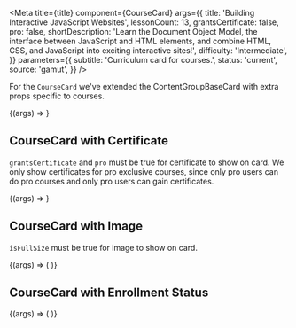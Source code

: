 
<Meta
  title={title}
  component={CourseCard}
  args={{
    title: 'Building Interactive JavaScript Websites',
    lessonCount: 13,
    grantsCertificate: false,
    pro: false,
    shortDescription:
      'Learn the Document Object Model, the interface between JavaScript and HTML elements, and combine HTML, CSS, and JavaScript into exciting interactive sites!',
    difficulty: 'Intermediate',
  }}
  parameters={{
    subtitle: 'Curriculum card for courses.',
    status: 'current',
    source: 'gamut',
  }}
/>

For the `CourseCard` we've extended the <LinkTo kind="brand-labs-molecules-contentgroupbasecard">ContentGroupBaseCard</LinkTo> with extra props specific to courses.

<Canvas>
  <Story name="CourseCard">{(args) => <CourseCard {...args} />}</Story>
</Canvas>

<Props story="CourseCard" />

## CourseCard with Certificate

`grantsCertificate` and `pro` must be true for certificate to show on card.
We only show certificates for pro exclusive courses, since only pro users can do pro courses and only pro users can gain certificates.

<Canvas>
  <Story name="CourseCard with Certificate">
    {(args) => <CourseCard {...args} pro grantsCertificate />}
  </Story>
</Canvas>

## CourseCard with Image

`isFullSize` must be true for image to show on card.

<Canvas>
  <Story name="CourseCard with Image">
    {(args) => (
      <CourseCard
        {...args}
        isFullSize
        imageSrc="https://static-assets.codecademy.com/components/curriculum/path/front-end-engineer-career-path/curriculum-card.svg"
      />
    )}
  </Story>
</Canvas>

## CourseCard with Enrollment Status

<Canvas>
  <Story name="CourseCard with Enrollment Status">
    {(args) => (
      <LayoutGrid gap={24}>
        <Column size={6}>
          <CourseCard {...args} enrollmentStatus="inProgress" />
        </Column>
        <Column size={6}>
          <CourseCard {...args} enrollmentStatus="completed" />
        </Column>
        <Column size={6}>
          <CourseCard
            {...args}
            enrollmentStatus="inProgress"
            isFullSize
            imageSrc="https://static-assets.codecademy.com/components/curriculum/path/front-end-engineer-career-path/curriculum-card.svg"
          />
        </Column>
        <Column size={6}>
          <CourseCard
            {...args}
            enrollmentStatus="completed"
            isFullSize
            imageSrc="https://static-assets.codecademy.com/components/curriculum/path/front-end-engineer-career-path/curriculum-card.svg"
          />
        </Column>
      </LayoutGrid>
    )}
  </Story>
</Canvas>
